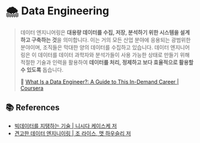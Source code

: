 # 🌨️ Data Engineering

> 데이터 엔지니어링은 **대용량 데이터를 수집, 저장, 분석하기 위한 시스템을 설계하고 구축하는 것**을 의미합니다. 이는 거의 모든 산업 분야에 응용되는 광범위한 분야이며, 조직들은 막대한 양의 데이터를 수집하고 있습니다. 데이터 엔지니어링은 이 데이터를 데이터 과학자와 분석가들이 사용 가능한 상태로 만들기 위해 적절한 기술과 인력을 활용하여 **데이터를 처리, 정제하고 보다 효율적으로 활용할 수 있도록** 돕습니다.
>
> 🔗 [What Is a Data Engineer?: A Guide to This In-Demand Career | Coursera](https://www.coursera.org/articles/what-does-a-data-engineer-do-and-how-do-i-become-one)

## 📚 References

- [빅데이터를 지탱하는 기술 | 니시다 케이스케 저](https://product.kyobobook.co.kr/detail/S000001916916)
- [견고한 데이터 엔지니이링 | 조 라이스, 맷 하우슬리 저](https://product.kyobobook.co.kr/detail/S000202731288)
